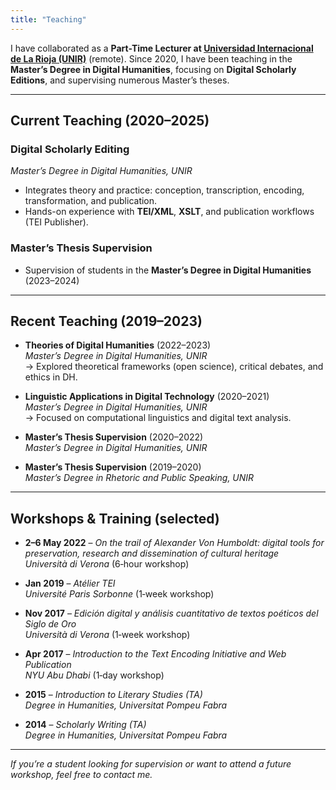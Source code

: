 ```yaml
---
title: "Teaching"
---
```


I have collaborated as a **Part-Time Lecturer at [Universidad Internacional de La Rioja (UNIR)](https://www.unir.net/)** (remote). Since 2020, I have been teaching in the **Master’s Degree in Digital Humanities**, focusing on **Digital Scholarly Editions**, and supervising numerous Master’s theses.

---

## Current Teaching (2020–2025)

### Digital Scholarly Editing  
*Master’s Degree in Digital Humanities, UNIR*

- Integrates theory and practice: conception, transcription, encoding, transformation, and publication.
- Hands-on experience with **TEI/XML**, **XSLT**, and publication workflows (TEI Publisher).

### Master’s Thesis Supervision

- Supervision of students in the **Master’s Degree in Digital Humanities** (2023–2024)

---

## Recent Teaching (2019–2023)

- **Theories of Digital Humanities** (2022–2023)  
  *Master’s Degree in Digital Humanities, UNIR*  
  → Explored theoretical frameworks (open science), critical debates, and ethics in DH.

- **Linguistic Applications in Digital Technology** (2020–2021)  
  *Master’s Degree in Digital Humanities, UNIR*  
  → Focused on computational linguistics and digital text analysis.

- **Master’s Thesis Supervision** (2020–2022)  
  *Master’s Degree in Digital Humanities, UNIR*

- **Master’s Thesis Supervision** (2019–2020)  
  *Master’s Degree in Rhetoric and Public Speaking, UNIR*

---

## Workshops & Training (selected)

- **2–6 May 2022** – _On the trail of Alexander Von Humboldt: digital tools for preservation, research and dissemination of cultural heritage_  
  *Università di Verona* (6‑hour workshop)

- **Jan 2019** – _Atélier TEI_  
  *Université Paris Sorbonne* (1‑week workshop)

- **Nov 2017** – _Edición digital y análisis cuantitativo de textos poéticos del Siglo de Oro_  
  *Università di Verona* (1‑week workshop)

- **Apr 2017** – _Introduction to the Text Encoding Initiative and Web Publication_  
  *NYU Abu Dhabi* (1‑day workshop)

- **2015** – _Introduction to Literary Studies (TA)_  
  *Degree in Humanities, Universitat Pompeu Fabra*

- **2014** – _Scholarly Writing (TA)_  
  *Degree in Humanities, Universitat Pompeu Fabra*

---

_If you’re a student looking for supervision or want to attend a future workshop, feel free to contact me._
